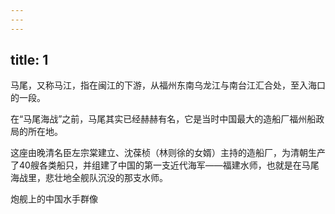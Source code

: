 ```yaml
---
---
---
```

title: 1
---



马尾，又称马江，指在闽江的下游，从福州东南乌龙江与南台江汇合处，至入海口的一段。

在“马尾海战”之前，马尾其实已经赫赫有名，它是当时中国最大的造船厂福州船政局的所在地。

这座由晚清名臣左宗棠建立、沈葆桢（林则徐的女婿）主持的造船厂，为清朝生产了40艘各类船只，并组建了中国的第一支近代海军——福建水师，也就是在马尾海战里，悲壮地全舰队沉没的那支水师。

炮舰上的中国水手群像